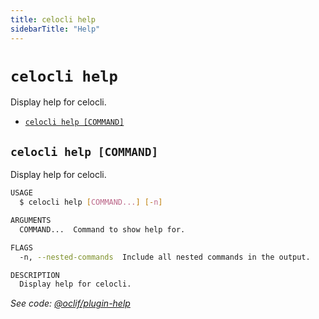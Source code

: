 ```yaml
---
title: celocli help
sidebarTitle: "Help"
---
```


`celocli help`
==============

Display help for celocli.

* [`celocli help [COMMAND]`](#celocli-help-command)

## `celocli help [COMMAND]`

Display help for celocli.

```sh
USAGE
  $ celocli help [COMMAND...] [-n]

ARGUMENTS
  COMMAND...  Command to show help for.

FLAGS
  -n, --nested-commands  Include all nested commands in the output.

DESCRIPTION
  Display help for celocli.
```

_See code: [@oclif/plugin-help](https://github.com/oclif/plugin-help/blob/main/src/commands/help.ts)_
